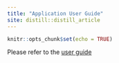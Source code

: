 ```yaml
---
title: "Application User Guide"
site: distill::distill_article
---
```


```r
knitr::opts_chunk$set(echo = TRUE)
```

Please refer to the [user guide](User Guide/UserGuide.pdf)